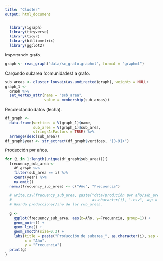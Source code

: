 ```yaml
---
title: "Cluster"
output: html_document
---
```

```r
  library(igraph)
  library(tidyverse)
  library(tidyr)
  library(bibliometrix)
  library(ggplot2)
```

Importando grafo.
```r
graph <- read_graph("data/su_grafo.graphml", format = "graphml")
```

Cargando subarea (comunidades) a grafo.
```r
sub_areas <- cluster_louvain(as.undirected(graph), weights = NULL)
graph_1 <- 
  graph %>%
  set_vertex_attr(name = "sub_area",
                  value = membership(sub_areas))
```

Recolectando datos (fecha).
```r
df_graph <- 
  data.frame(vertices = V(graph_1)$name, 
             sub_area = V(graph_1)$sub_area,
             stringsAsFactors = TRUE) %>% 
  arrange(desc(sub_area))
df_graph$year <- str_extract(df_graph$vertices, "[0-9]+")
```

Producción por años.
```r
for (i in 1:length(unique(df_graph$sub_area))){
  frecuency_sub_area <-
    df_graph %>% 
    filter(sub_area == i) %>% 
    count(year) %>% 
    na.omit()
  names(frecuency_sub_area) <- c("Año", "Frecuencia")
  
  # write.csv(frecuency_sub_area, paste("data/produción por año/sub_area",
  #                                     as.character(i), ".csv", sep = ""))
  # Guarda producciones/año de las sub_areas.
  
  g <-
    ggplot(frecuency_sub_area, aes(x=Año, y=Frecuencia, group=1)) +
    geom_point() +
    geom_line() +
    geom_smooth(size=0.3) +
    labs(title = paste("Producción de subarea_", as.character(i), sep = ""),
         x = "Año",
         y = "Frecuencia")
  print(g)
}
```

